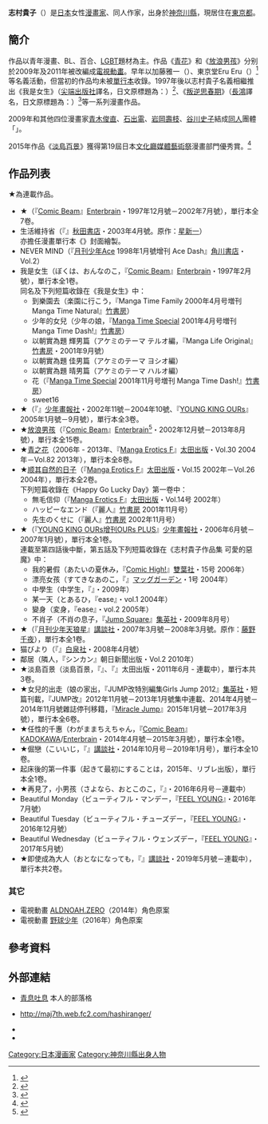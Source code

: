 {{Japanese|japanese=志村 貴子|kana=しむら たかこ|romaji=Shimura Takako}}
'''志村貴子'''（{{bd|1973年|10月23日|catIdx= Shimura Takako}}）是[[日本|日本]]女性[[漫畫家|漫畫家]]、同人作家，出身於[[神奈川縣|神奈川縣]]，現居住在[[東京都|東京都]]。

==簡介==
作品以青年漫畫、BL、百合、[[LGBT|LGBT]]題材為主。作品《[[青花_(漫畫)|青花]]》和《[[放浪男孩|放浪男孩]]》分别於2009年及2011年被改編成[[電視動畫|電視動畫]]。早年以加藤雅一（{{lang|ja|加藤マサイチ}}）、東京堂Eru Eru（{{lang|ja|東京堂えるえる}}）<ref>{{cite web|url=http://www.mandarake.co.jp/information/buy/ladies/girl_a5.html|script-title=ja:少女コミック買取情報|accessdate=2011-01-13|publisher=mandarake.co.jp|language=ja|archive-url=https://web.archive.org/web/20090130050202/http://www.mandarake.co.jp/information/buy/ladies/girl_a5.html|archive-date=2009-01-30|dead-url=yes}}</ref>等名義活動，但當初的作品均未被[[單行本|單行本]]收錄。1997年後以志村貴子名義相繼推出《我是女生》（[[尖端出版社|尖端出版社]]譯名，日文原標題為：{{lang|ja|ぼくは、おんなのこ}}）<ref>{{cite web|url=http://www.books.com.tw/products/0010311544|title=我是女生(全)|accessdate=2015-12-26|publisher=博客來|language=zh-tw|archive-date=2019-11-30|archive-url=https://web.archive.org/web/20191130205012/https://www.books.com.tw/products/0010311544|dead-url=no}}</ref>、《[[叛逆思春期|叛逆思春期]]》（[[長鴻出版社|長鴻]]譯名，日文原標題為：{{lang|ja|敷居の住人}}）<ref>{{cite web|url= http://www.enterbrain.co.jp/product/comic/beam_comic/00172301.html|script-title= ja:敷居の住人1|accessdate= 2011-01-13|publisher= enterbrain.co.jp|language= ja|archive-date= 2019-11-30|archive-url= https://web.archive.org/web/20191130061837/https://www.enterbrain.co.jp/product/comic/beam_comic/00172301.html|dead-url= no}}</ref>等一系列漫畫作品。 

2009年和其他四位漫畫家[[青木俊直|青木俊直]]、[[石出電|石出電]]、[[岩岡壽枝|岩岡壽枝]]、[[谷川史子|谷川史子]]結成[[同人|同人]]團體「{{lang|ja|腹ペコ戦隊はしレンジャー}}」。

2015年作品《[[淡島百景|淡島百景]]》獲得第19屆日本[[文化廳媒體藝術祭|文化廳媒體藝術祭]]漫畫部門優秀賞。<ref>{{Cite web |url=http://archive.j-mediaarts.jp/festival/2015/manga/works/19m_awajima_hyakkei/ |title=優秀賞 - 淡島百景 |access-date=2018-10-30 |archive-date=2020-10-21 |archive-url=https://web.archive.org/web/20201021222208/http://archive.j-mediaarts.jp/festival/2015/manga/works/19m_awajima_hyakkei/ |dead-url=no }}</ref>

==作品列表==
★為連載作品。

* ★{{link-ja|叛逆思春期|敷居の住人}}（『[[Comic_Beam|Comic Beam]]』[[Enterbrain|Enterbrain]]・1997年12月號－2002年7月號），單行本全7卷。
* 生活維持省（『{{link-ja|ミステリーボニータ}}』[[秋田書店|秋田書店]]・2003年4月號。原作：[[星新一|星新一]]）<br>亦擔任漫畫單行本《{{link-ja|コミック☆星新一 午後の恐竜|コミック☆星新一#午後の恐竜}}》封面繪製。
*NEVER MIND（『[[月刊少年Ace|月刊少年Ace]] 1998年1月號增刊 Ace Dash』[[角川書店|角川書店]]・Vol.2）
*我是女生（ぼくは、おんなのこ，『[[Comic_Beam|Comic Beam]]』[[Enterbrain|Enterbrain]]・1997年2月號），單行本全1卷。<br>同名及下列短篇收錄在《我是女生》中：
** 到樂園去（楽園に行こう，『Manga Time Family 2000年4月号増刊 Manga Time Natural』[[竹書房|竹書房]]）
** 少年的女兒（少年の娘，『[[Manga_Time_Special|Manga Time Special]] 2001年4月号増刊 Manga Time Dash!』[[竹書房|竹書房]]）
** 以朝實為題 輝男篇（アケミのテーマ テルオ編，『Manga Life Original』[[竹書房|竹書房]]・2001年9月號）
** 以朝實為題 佳男篇（アケミのテーマ ヨシオ編）
** 以朝實為題 晴男篇（アケミのテーマ ハルオ編）
** 花（『[[Manga_Time_Special|Manga Time Special]] 2001年11月号増刊 Manga Time Dash!』[[竹書房|竹書房]]）
** sweet16
* ★{{link-ja|LOVE BUZZF|ラヴ・バズ}}（『{{link-ja|Young King別冊KINGDOM|ヤングキング別冊キングダム}}』[[少年畫報社|少年畫報社]]・2002年11號－2004年10號、『[[YOUNG_KING_OURs|YOUNG KING OURs]]』2005年1月號－9月號），單行本全3卷。
* ★[[放浪男孩|放浪男孩]]（『[[Comic_Beam|Comic Beam]]』[[Enterbrain|Enterbrain]]<ref>{{cite web|url=http://www.enterbrain.co.jp/product/comic/beam_comic/03250601.html|title=放浪息子|accessdate=2011-01-13|publisher=enterbrain.co.jp|language=ja|archive-date=2011-09-27|archive-url=https://web.archive.org/web/20110927163113/http://www.enterbrain.co.jp/product/comic/beam_comic/03250601.html|dead-url=no}}</ref>・2002年12月號－2013年8月號），單行本全15卷。
* ★[[青花_(漫畫)|青之花]]（2006年 - 2013年、『[[Manga_Erotics_F|Manga Erotics F]]』[[太田出版|太田出版]]・Vol.30 2004年－Vol.82 2013年），單行本全8卷。
* ★[[顺其自然的日子|顺其自然的日子]]（『[[Manga_Erotics_F|Manga Erotics F]]』[[太田出版|太田出版]]・Vol.15 2002年－Vol.26 2004年），單行本全2卷。<br>下列短篇收錄在《Happy Go Lucky Day》第一卷中：
** 無毛信仰（『[[Manga_Erotics_F|Manga Erotics F]]』[[太田出版|太田出版]]・Vol.14号 2002年）
** ハッピーなエンド（『麗人』[[竹書房|竹書房]] 2001年11月号）
** 先生のくせに（『麗人』[[竹書房|竹書房]] 2002年11月号）
* ★{{link-ja|可愛的惡魔|かわいい悪魔}}（『[[YOUNG_KING_OURs|YOUNG KING OURs增刊OURs PLUS]]』[[少年畫報社|少年畫報社]]・2006年6月號－2007年1月號），單行本全1卷。<br>連載至第四話後中斷，第五話及下列短篇收錄在《志村貴子作品集 可愛的惡魔》中：
** 我的暑假（あたいの夏休み，『[[Comic_High!|Comic High!]]』[[雙葉社|雙葉社]]・15号 2006年）
** 漂亮女孩（すてきなあのこ，『{{link-ja|コミックブレイドZEBEL|コミックブレイド増刊 ZEBEL}}』[[マッグガーデン|マッグガーデン]]・1号 2004年）
** 中學生（中学生，『{{link-ja|季刊GELATIN}}』{{link-ja|WANIMAGAZINE社|ワニマガジン社}}・2009年）
** 某一天（とあるひ，『ease』{{link-ja|宙出版}}・vol.1 2004年）
** 變身（変身，『ease』{{link-ja|宙出版}}・vol.2 2005年）
** 不肖子（不肖の息子，『[[Jump_Square|Jump Square]]』[[集英社|集英社]]・2009年8月号）
* ★{{link-ja|Route 225～迷失世界～|ルート225}}（『[[月刊少年天狼星|月刊少年天狼星]]』[[講談社|講談社]]・2007年3月號－2008年3月號。原作：[[藤野千夜|藤野千夜]]），單行本全1卷。
*猫びより（『{{link-ja|MELODY|MELODY (雑誌)}}』[[白泉社|白泉社]]・2008年4月號）
*鄰居（隣人，『シンカン』朝日新聞出版・Vol.2 2010年）
* ★淡島百景（淡島百景，『{{link-ja|WEB Magazine Pokopoko|ぽこぽこ}}』、『{{link-ja|Ohta Web Comic}}』太田出版・2011年6月 - 連載中），單行本共3卷。
* ★女兒的出走（娘の家出，『JUMP改特別編集Girls Jump 2012』[[集英社|集英社]]・短篇刊載，『JUMP改』2012年11月號－2013年1月號集中連載、2014年4月號－2014年11月號雜誌停刊移籍，『[[Miracle_Jump|Miracle Jump]]』2015年1月號－2017年3月號），單行本全6卷。
* ★任性的千惠（わがままちえちゃん，『[[Comic_Beam|Comic Beam]]』[[KADOKAWA|KADOKAWA]]/[[Enterbrain|Enterbrain]]・2014年4月號－2015年3月號），單行本全1卷。
* ★倔戀（こいいじ，『{{link-ja|ＫＩＳＳ|Kiss (雑誌)}}』[[講談社|講談社]]・2014年10月号－2019年1月号），單行本全10卷。
*起床後的第一件事（起きて最初にすることは，2015年、リブレ出版），單行本全1卷。
* ★再見了，小男孩（さよなら、おとこのこ，『{{link-ja|MAGAZINE BE×BOY}}』{{link-ja|リブレ出版}}・2016年6月号－連載中）
*Beautiful Monday（ビューティフル・マンデー，『[[FEEL_YOUNG|FEEL YOUNG]]』{{link-ja|祥伝社}}・2016年7月號）
*Beautiful Tuesday（ビューティフル・チューズデー，『[[FEEL_YOUNG|FEEL YOUNG]]』{{link-ja|祥伝社}}・2016年12月號）
*Beautiful Wednesday（ビューティフル・ウェンズデー，『[[FEEL_YOUNG|FEEL YOUNG]]』{{link-ja|祥伝社}}・2017年5月號）
* ★即使成為大人（おとなになっても，『{{link-ja|ＫＩＳＳ|Kiss (雑誌)}}』[[講談社|講談社]]・2019年5月號－連載中），單行本共2卷。

=== 其它 ===
*電視動畫 [[ALDNOAH.ZERO|ALDNOAH.ZERO]]（2014年）角色原案
*電視動畫 [[野球少年|野球少年]]（2016年）角色原案

== 參考資料 ==
{{Reflist|2}}

==外部連結==
*{{ja}}[https://web.archive.org/web/20110223162337/http://d.hatena.ne.jp/takako_s/ 青息吐息] 本人的部落格
*{{ja}}http://maj7th.web.fc2.com/hashiranger/ {{Wayback|url=http://maj7th.web.fc2.com/hashiranger/ |date=20191027204719 }}
* {{twitter|takakoshimura|志村貴子【告知用】}}
* {{twitter|takakoshimura2|志村貴子(雑談用)}}

{{DEFAULTSORT:Shimura Takako}}
[[Category:日本漫画家|Category:日本漫画家]]
[[Category:神奈川縣出身人物|Category:神奈川縣出身人物]]